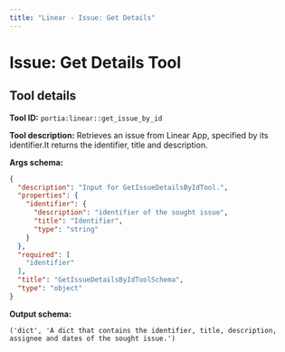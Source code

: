 ```yaml
---
title: "Linear - Issue: Get Details"
---
```

<!-- WARNING: This file is auto-generated by generate_tool_docs.py. Do not edit manually. -->


# Issue: Get Details Tool

<Intro />

## Tool details
**Tool ID:** `portia:linear::get_issue_by_id`

**Tool description:** Retrieves an issue from Linear App, specified by its identifier.It returns the identifier, title and description.

**Args schema:**
```json
{
  "description": "Input for GetIssueDetailsByIdTool.",
  "properties": {
    "identifier": {
      "description": "identifier of the sought issue",
      "title": "Identifier",
      "type": "string"
    }
  },
  "required": [
    "identifier"
  ],
  "title": "GetIssueDetailsByIdToolSchema",
  "type": "object"
}
```

**Output schema:**
```
('dict', 'A dict that contains the identifier, title, description, assignee and dates of the sought issue.')
```
